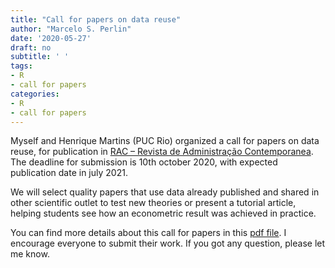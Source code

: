 ```yaml
---
title: "Call for papers on data reuse"
author: "Marcelo S. Perlin"
date: '2020-05-27'
draft: no
subtitle: ' '
tags:
- R
- call for papers
categories:
- R
- call for papers
---
```


Myself and Henrique Martins (PUC Rio) organized a call for papers on data reuse, for publication in [RAC -- Revista de Administração Contemporanea](https://rac.anpad.org.br/index.php/rac).  The deadline for submission is 10th october 2020, with expected publication date in july 2021.

We will select quality papers that use data already published and shared in other scientific outlet to test new theories or present a tutorial article, helping students see how an econometric result was achieved in practice. 

You can find more details about this call for papers in this [pdf file](/files/CALL FOR PAPERS_RAC_2021_Data Reuse.pdf). I encourage everyone to submit their work. If you got any question, please let me know.



